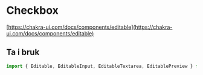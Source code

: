 
<Meta title="Komponenter/Editable" />

# Checkbox

[https://chakra-ui.com/docs/components/editable](https://chakra-ui.com/docs/components/editable)

## Ta i bruk

```jsx
import { Editable, EditableInput, EditableTextarea, EditablePreview } from "@kvib/react";
```
